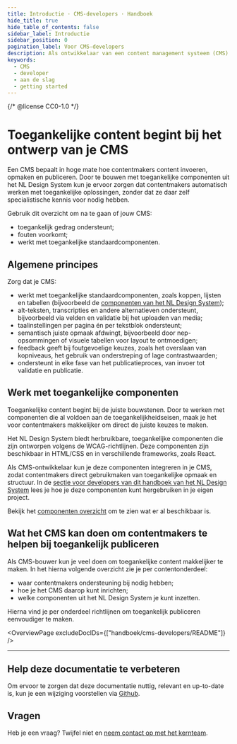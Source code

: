 ```yaml
---
title: Introductie · CMS-developers · Handboek
hide_title: true
hide_table_of_contents: false
sidebar_label: Introductie
sidebar_position: 0
pagination_label: Voor CMS-developers
description: Als ontwikkelaar van een content management systeem (CMS) kun je veel doen om contentmakers te helpen bij het maken van toegankelijke content.
keywords:
  - CMS
  - developer
  - aan de slag
  - getting started
---
```


{/* @license CC0-1.0 */}


# Toegankelijke content begint bij het ontwerp van je CMS

Een CMS bepaalt in hoge mate hoe contentmakers content invoeren, opmaken en publiceren. Door te bouwen met toegankelijke componenten uit het NL Design System kun je ervoor zorgen dat contentmakers automatisch werken met toegankelijke oplossingen, zonder dat ze daar zelf specialistische kennis voor nodig hebben.

Gebruik dit overzicht om na te gaan of jouw CMS:

- toegankelijk gedrag ondersteunt;
- fouten voorkomt;
- werkt met toegankelijke standaardcomponenten.

## Algemene principes

Zorg dat je CMS:

- werkt met toegankelijke standaardcomponenten, zoals koppen, lijsten en tabellen (bijvoorbeeld de [componenten van het NL Design System](/componenten/));
- alt-teksten, transcripties en andere alternatieven ondersteunt, bijvoorbeeld via velden en validatie bij het uploaden van media;
- taalinstellingen per pagina én per tekstblok ondersteunt;
- semantisch juiste opmaak afdwingt, bijvoorbeeld door nep-opsommingen of visuele tabellen voor layout te ontmoedigen;
- feedback geeft bij foutgevoelige keuzes, zoals het overslaan van kopniveaus, het gebruik van onderstreping of lage contrastwaarden;
- ondersteunt in elke fase van het publicatieproces, van invoer tot validatie en publicatie.

## Werk met toegankelijke componenten

Toegankelijke content begint bij de juiste bouwstenen. Door te werken met componenten die al voldoen aan de toegankelijkheidseisen, maak je het voor contentmakers makkelijker om direct de juiste keuzes te maken.

Het NL Design System biedt herbruikbare, toegankelijke componenten die zijn ontworpen volgens de WCAG-richtlijnen. Deze componenten zijn beschikbaar in HTML/CSS en in verschillende frameworks, zoals React.

Als CMS-ontwikkelaar kun je deze componenten integreren in je CMS, zodat contentmakers direct gebruikmaken van toegankelijke opmaak en structuur. In de [sectie voor developers van dit handboek van het NL Design System](/handboek/developer/overzicht) lees je hoe je deze componenten kunt hergebruiken in je eigen project.

Bekijk het [componenten overzicht](/componenten/) om te zien wat er al beschikbaar is.

## Wat het CMS kan doen om contentmakers te helpen bij toegankelijk publiceren

Als CMS-bouwer kun je veel doen om toegankelijke content makkelijker te maken. In het hierna volgende overzicht zie je per contentonderdeel:

- waar contentmakers ondersteuning bij nodig hebben;
- hoe je het CMS daarop kunt inrichten;
- welke componenten uit het NL Design System je kunt inzetten.

Hierna vind je per onderdeel richtlijnen om toegankelijk publiceren eenvoudiger te maken.

<OverviewPage excludeDocIDs={["handboek/cms-developers/README"]} />

---

## Help deze documentatie te verbeteren

Om ervoor te zorgen dat deze documentatie nuttig, relevant en up-to-date is, kun je een wijziging voorstellen via [Github](https://github.com/nl-design-system/documentatie).

## Vragen

Heb je een vraag? Twijfel niet en [neem contact op met het kernteam](../../project/kernteam.mdx).
